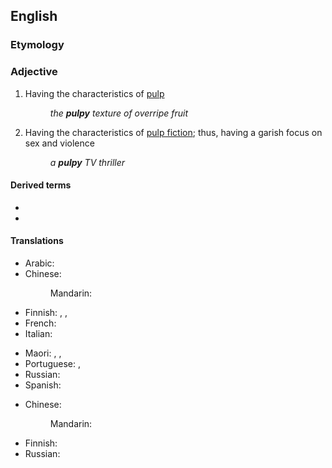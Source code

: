==English==

===Etymology===
{{suffix|en|pulp|y}}

===Adjective===
{{en-adj|er}}

# Having the characteristics of [[pulp]]
#: ''the '''pulpy''' texture of overripe fruit''
# Having the characteristics of [[pulp fiction]]; thus, having a garish focus on sex and violence
#: ''a '''pulpy''' TV thriller''

====Derived terms====
* {{l|en|pulpily}}
* {{l|en|pulpiness}}

====Translations====
{{trans-top|having the characteristics of pulp, soft, squishy}}
* Arabic: {{t-needed|ar}}
* Chinese:
*: Mandarin: {{t-needed|cmn}}
* Finnish: {{t+|fi|pehmeä}}, {{t|fi|pehmennyt}}, {{t+|fi|vetelä}}
* French: {{t+|fr|pulpeux|m}}
* Italian: {{t|it|polposo}}
{{trans-mid}}
* Maori: {{t|mi|tāhōhō}}, {{t|mi|māhungahunga}}, {{t|mi|mohunga}}
* Portuguese: {{t+|pt|polposo|m}}, {{t|pt|polpudo|m}}
* Russian: {{t-needed|ru}}
* Spanish: {{t|es|pulposo|m}}
{{trans-bottom}}

{{trans-top|having the characteristics of pulp fiction}}
* Chinese:
*: Mandarin: {{t-needed|cmn}}
{{trans-mid}}
* Finnish: {{t|fi|tahmainen}}
* Russian: {{t-needed|ru}}
{{trans-bottom}}